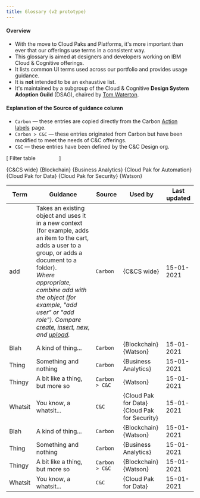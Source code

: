 ```yaml
---
title: Glossary (v2 prototype)
---
```



<Row>
<Column colMd={8} colLg={16}>
<Accordion>
<AccordionItem title="About this IBM Cloud & Cognitive glossary">
<Row>
<Column colMd={8} colLg={16}>

#### Overview
- With the move to Cloud Paks and Platforms, it's more important than ever that our offerings use terms in a consistent way.
- This glossary is aimed at designers and developers working on IBM Cloud & Cognitive offerings.
- It lists common UI terms used across our portfolio and provides usage guidance.
- It is **not** intended to be an exhaustive list.
- It's maintained by a subgroup of the Cloud & Cognitive **Design System Adoption Guild** (DSAG), chaired by [Tom Waterton](https://ibm-casdesign.slack.com/archives/D1ZKKC3CL).

#### Explanation of the Source of guidance column
- `Carbon` — these entries are copied directly from the Carbon <a href="https://www.carbondesignsystem.com/guidelines/content/action-labels" target="_blank">Action labels<Launch16 fill="#0F62FE" style="vertical-align:middle; margin: 0 2px 2px 0"/></a> page. 
- `Carbon > C&C` — these entries originated from Carbon but have been modified to meet the needs of C&C offerings.
- `C&C` — these entries have been defined by the C&C Design org.

</Column>
</Row>

</AccordionItem>
</Accordion>
</Column>
</Row>

<Row>
<Column colMd={8} colLg={16}>

[ Filter table &nbsp;&nbsp;&nbsp;&nbsp;&nbsp;&nbsp;&nbsp;&nbsp;&nbsp;&nbsp;&nbsp;&nbsp;&nbsp;&nbsp;&nbsp;]

{C&CS wide} {Blockchain} {Business Analytics} {Cloud Pak for Automation} {Cloud Pak for Data} {Cloud Pak for Security} {Watson}

| Term    | Guidance                        | Source         | Used by              | Last updated |
| ------- | ------------------------------- | -------------- | -------------------- | ------------ |
| add | Takes an existing object and uses it in a new context (for example, adds an item to the cart, adds a user to a group, or adds a document to a folder).<br />_Where appropriate, combine add with the object (for example, "add user" or "add role"). Compare [create](#create), [insert](#insert), [new](#new), and [upload](#upload)._| `Carbon` | {C&CS wide} | 15-01-2021 |
| Blah    | A kind of thing...              | `Carbon`       | {Blockchain}<br />{Watson}| 15-01-2021 |
| Thing   | Something and nothing           | `Carbon`       | {Business Analytics} | 15-01-2021 |
| Thingy  | A bit like a thing, but more so | `Carbon > C&C` | {Watson}             | 15-01-2021 |
| Whatsit | You know, a whatsit...          | `C&C`          | {Cloud Pak for Data}<br />{Cloud Pak for Security} | 15-01-2021 |
| Blah    | A kind of thing...              | `Carbon`       | {Blockchain}<br />{Watson}| 15-01-2021 |
| Thing   | Something and nothing           | `Carbon`       | {Business Analytics} | 15-01-2021 |
| Thingy  | A bit like a thing, but more so | `Carbon > C&C` | {Blockchain}<br />{Watson}             | 15-01-2021 |
| Whatsit | You know, a whatsit...          | `C&C`          | {Cloud Pak for Data} | 15-01-2021 |

</Column>
</Row>

<!--
<div className="jump-to">

**Jump to:**&nbsp;
[A](#a)&nbsp;&nbsp;
[B](#b)&nbsp;&nbsp;
[C](#c)&nbsp;&nbsp;
[D](#d)&nbsp;&nbsp;
[E](#e)&nbsp;&nbsp;
[F](#f)&nbsp;&nbsp;
[G](#g)&nbsp;&nbsp;
[H](#h)&nbsp;&nbsp;
[I](#i)&nbsp;&nbsp;
[L](#l)&nbsp;&nbsp;
[M](#m)&nbsp;&nbsp;
[N](#n)&nbsp;&nbsp;
[O](#o)&nbsp;&nbsp;
[P](#p)&nbsp;&nbsp;
[R](#r)&nbsp;&nbsp;
[S](#s)&nbsp;&nbsp;
[T](#t)&nbsp;&nbsp;
[U](#u)&nbsp;&nbsp;
[V](#v)&nbsp;&nbsp;
[W](#w)&nbsp;&nbsp;

</div>

<div className="glossary-entries">

# **A**

### add
Takes an existing object and uses it in a new context (for example, adds an item to the cart, adds 
a user to a group, or adds a document to a folder).  
_Where appropriate, combine add with the object (for example, "add user" or "add role"). 
Compare [create](#create), [insert](#insert), [new](#new), and [upload](#upload)._

### apply
Saves changes without closing the dialog. These properties often affect subsequent system behavior.  
_Use instead of "Save changes". Compare [save](#save)._
<InlineNotification>
Note: There is an open issue ([here](https://github.com/carbon-design-system/carbon-website/issues/1276)) with the Carbon team about this current definition.
</InlineNotification>

### approve
Indicates the user agrees. In a business process, typically initiates the next step.  
_Compare [reject](#reject)._

### artificial intelligence (AI)
A system capable of simulating human intelligence and thought processes. Note that AI is a broad 
field of science that covers many sub-disciplines, including machine learning, visual recognition, 
and natural language processing.  
_The acronym AI is widely understood to refer to artificial intelligence, so do not use this same 
acronym to refer to [augmented intelligence](#augmented-intelligence)._

### assistant
An AI-driven agent with domain knowledge that assists a human user with a task. Assistants may take 
the form of a chatbot or some other interface.

### augmented intelligence
A similar term to artificial intelligence but with more of a focus on AI's assistive role, 
emphasizing the fact that cognitive technology is designed to enhance human intelligence rather than 
replace it.  
_Compare [artificial intelligence](#artificial-intelligence-ai)._


# **B**
_[Back to top](#)_

### back
Returns the user to the previous step in a sequence of steps, such as in a wizard.  
_Use instead of "previous". Compare [next](#next) and [finish](#finish)._

### browse
Assists the user in selecting a file (for example, on a button or link next to an entry field). 
Typically opens a secondary window where the user can locate and select the desired directory and 
file.


# **C**
_[Back to top](#)_

### cancel
Stops the current action and closes the dialog.  
Warn the user of any possible negative consequences of stopping an action from progressing, such as 
data corruption.  
_Compare [reset](#reset)._

### clear
This action clears all the fields or selections. Also deletes the contents of a document, such as a 
log. Typically the default selection or value is re-established for controls that always have a 
selection or value, such as radio buttons.  
_Where appropriate, combine clear with the object (for example, "clear fields" or "clear all"). 
Compare [delete](#delete) and [remove](#remove)._
<InlineNotification>
Note: There is an open issue ([here](https://github.com/carbon-design-system/carbon-website/issues/1277)) with the Carbon team about this current definition.
</InlineNotification>

### close
Closes the current page or window (for example, closing a secondary window containing online help).  
_Do not use close alongside OK or cancel actions. Compare [Cancel](#cancel) and [done](#done)._

### confidence score
In AI contexts, the predicted probability of an answer being correct. This is often a numerical 
expression of certainty shown as a percentage.

### copy
Creates new instances of the selected objects in a specific destination.  
Combine copy with the object being copied (for example, "copy folder") or the destination (for example, 
"copy to clipboard") if there are multiple possibilities.  
_Compare [new](#new)._

### create
Makes a new object from scratch (for example, creates a calendar event or creates a new document).  
_In scenarios where the user needs to supply some details or settings as part of the create process, 
use new to initiate the action and create to apply the user-supplied details or settings to the new 
object. Compare [add](#add), [copy](#copy), [insert](#insert), and [new](#new)._

### customize
Allow a user to make desired changes.

</div>

-->